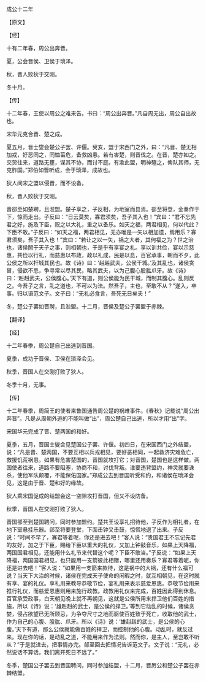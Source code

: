 

成公十二年

【原文】

【经】

十有二年春，周公出奔晋。

夏，公会晋侯、卫侯于琐泽。

秋，晋人败狄于交刚。

冬十月。

【传】

十二年春，王使以周公之难来告。书曰：“周公出奔晋。”凡自周无出，周公自出故也。

宋华元克合晋、楚之成。

夏五月，晋士燮会楚公子罢、许偃。癸亥，盟于宋西门之外，曰：“凡晋、楚无相加戎，好恶同之，同恤菑危，备救凶患。若有害楚，则晋伐之。在晋，楚亦如之。交贽往来，道路无壅，谋其不协，而讨不庭。有渝此盟，明神殛之，俾队其师，无克胙国。”郑伯如晋听成，会于琐泽，成故也。

狄人间宋之盟以侵晋，而不设备。

秋，晋人败狄于交刚。

晋郤至如楚聘，且涖盟。楚子享之，子反相，为地室而县焉。郤至将登，金奏作于下，惊而走出。子反曰：“日云莫矣，寡君须矣，吾子其入也！”宾曰：“君不忘先君之好，施及下臣，贶之以大礼，重之以备乐。如天之福，两君相见，何以代此？下臣不敢。”子反曰：“如天之福，两君相见，无亦唯是一矢以相加遗，焉用乐？寡君须矣，吾子其入也！”宾曰：“若让之以一矢，祸之大者，其何福之为？世之治也，诸侯閒于天子之事，则相朝也，于是乎有享宴之礼。享以训共俭，宴以示慈惠，共俭以行礼，而慈惠以布政，政以礼成，民是以息，百官承事，朝而不夕，此公侯之所以扞城其民也。故《诗》曰：‘赳赳武夫，公侯干城。’及其乱也，诸侯贪冒，侵欲不忌，争寻常以尽其民，略其武夫，以为己腹心股肱爪牙。故《诗》曰：‘赳赳武夫，公侯腹心。’天下有道，则公侯能为民干城，而制其腹心。乱则反之。今吾子之言，乱之道也，不可以为法。然吾子，主也，至敢不从？”遂入，卒事。归以语范文子。文子曰：“无礼必食言，吾死无日矣夫！”

冬，楚公子罢如晋聘，且涖盟。十二月，晋侯及楚公子罢盟于赤棘。

【翻译】

【经】

十二年春季，周公楚自己出逃到晋国。

夏季，成功于晋侯、卫侯在琐泽会见。

秋季，晋国人在交刚打败了狄人。

冬季十月，无事。

【传】

十二年春季，周简王的使者来鲁国通告周公楚的祸难事件。《春秋》记载说“周公出奔晋”。凡是从周朝外逃的不能叫做“出”，周公楚自己出逃，所以才用“出”字。

宋国华元完成了晋、楚两国的和好。

夏季，五月，晋国士燮会见楚国公子罢、许偃。初四日，在宋国西门之外结盟，说：“凡是晋、楚两国，不要互相以兵戎相见，要好恶相同，一起救济灾难危亡，救援饥荒祸患。如果有危害楚国的，晋国就攻打它；对晋国，楚国也是这样做。两国使者往来，道路不要阻塞，协商不和，讨伐背叛。谁要违背盟约，神灵就要诛杀，使他军队颠覆，不能保佑国家。”郑成公去到晋国听受和约，和诸侯在琐泽会见，这是由于晋、楚和好的缘故。

狄人乘宋国促成的结盟会这一空隙攻打晋国，但又不设防备。

秋季，晋国人在交刚打败了狄人。

晋国郤至到楚国聘问，同时参加盟约。楚共王设享礼招待他，子反作为相礼者，在地下室悬挂乐器。郤至将要登堂，下面击钟又击鼓，惊慌地退了出来。子反说：“时间不早了，寡君等着呢，你还是进去吧！”客人说：“贵国君王不忘记先君的友好，加之于下臣，赐给下臣以重大的礼仪，又加上钟鼓音乐，如果上天降福，两国国君相见，还能用什么礼节来代替这个呢？下臣不敢当。”子反说：“如果上天降福，两国国君相见，也只能用一支箭彼此相赠，哪里还用奏乐？寡君等着呢，你还是进去吧！”客人说：“如果用一支箭来款待，这是祸中的大祸，还有什么福可说？当天下大治的时候，诸侯在完成天子使命的闲暇之时，就互相朝见，在这时就有享、宴的礼仪。享礼用来教导恭敬节俭，宴礼用来表示慈爱恩惠。恭敬节俭用来推行礼仪，而慈爱恩惠则用来施行政教。政教用礼仪来完成，百姓因此得到休息。百官承受政事，白天朝见晚上就不再朝见，这就是公侯所用来捍卫他们百姓的措施，所以《诗》说：‘雄赳赳的武士，是公侯的捍卫。’等到它动乱的时候，诸侯贪婪，侵占欲望已无所顾忌，为争夺尺寸之地而驱使百姓致于死亡，收取他的武士，作为自己的心腹、股肱、爪牙。所以《诗》说：‘雄赳赳的武士，是公侯的心腹。’天下有道，那么公侯就能做百姓的捍卫，而控制他的心腹。动乱时，就反过来。现在你的话，是动乱之道，不能用来作为法则。然而你，是主人，至岂敢不听从？”于是就进去，把事情办完。郤至回去把情况告诉范文子。文子说：“无礼，必然说话不算话，我们离开死日不远了。”

冬季，楚国公子罢去到晋国聘问，同时参加结盟，十二月，晋厉公和楚公子罢在赤棘结盟。

